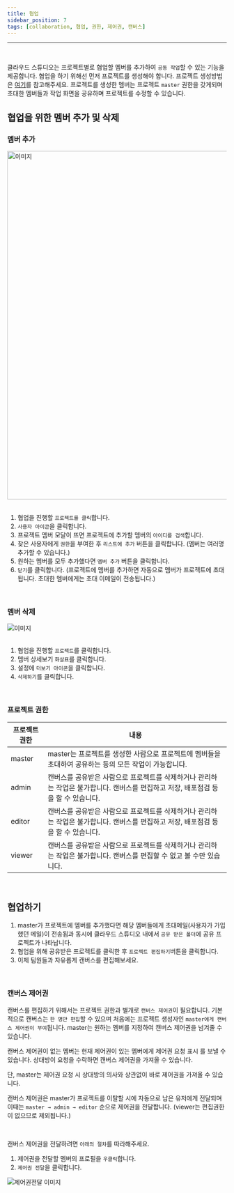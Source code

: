 ```yaml
---
title: 협업
sidebar_position: 7
tags: [collaboration, 협업, 권한, 제어권, 캔버스]
---
```



<hr />
<br />

클라우드 스튜디오는 프로젝트별로 협업할 멤버를 추가하여 `공동 작업`할 수 있는 기능을 제공합니다.
협업을 하기 위해선 먼저 프로젝트를 생성해야 합니다. 프로젝트 생성방법은 [여기](/docs/start/create-project.mdx)를 참고해주세요.
프로젝트를 생성한 멤버는 프로젝트 `master` 권한을 갖게되며 초대한 멤버들과 작업 화면을 공유하며 프로젝트를 수정할 수 있습니다.

## 협업을 위한 멤버 추가 및 삭제

### 멤버 추가

<div className={styles.imgWrap}>
    <img src={collaboration02} width="800px" alt="이미지" />
</div>

<br />

1. 협업을 진행할 `프로젝트를 클릭`합니다.
2. `사용자 아이콘`을 클릭합니다.
3. 프로젝트 멤버 모달이 뜨면 프로젝트에 추가할 멤버의 `아이디를 검색`합니다.
4. 찾은 사용자에게 `권한`을 부여한 후 `리스트에 추가` 버튼을 클릭합니다. (멤버는 여러명 추가할 수 있습니다.)
5. 원하는 멤버를 모두 추가했다면 `멤버 추가` 버튼을 클릭합니다.
6. `닫기`를 클릭합니다. (프로젝트에 멤버를 추가하면 자동으로 멤버가 프로젝트에 초대됩니다. 초대한 멤버에게는 초대 이메일이 전송됩니다.)

<br />

### 멤버 삭제

<div className={styles.imgWrap}>
    <img src={collaboration03} alt="이미지" />
</div>

<br />

1. 협업을 진행할 `프로젝트`를 클릭합니다.
2. 멤버 상세보기 `화살표`를 클릭합니다.
3. 설정에 `더보기 아이콘`을 클릭합니다.
4. `삭제하기`를 클릭합니다.

<br />

### 프로젝트 권한

| 프로젝트 권한 | 내용                                                                                                                               |
| ------------- | ---------------------------------------------------------------------------------------------------------------------------------- |
| master        | master는 프로젝트를 생성한 사람으로 프로젝트에 멤버들을 초대하여 공유하는 등의 모든 작업이 가능합니다.                             |
| admin         | 캔버스를 공유받은 사람으로 프로젝트를 삭제하거나 관리하는 작업은 불가합니다. 캔버스를 편집하고 저장, 배포점검 등을 할 수 있습니다. |
| editor        | 캔버스를 공유받은 사람으로 프로젝트를 삭제하거나 관리하는 작업은 불가합니다. 캔버스를 편집하고 저장, 배포점검 등을 할 수 있습니다. |
| viewer        | 캔버스를 공유받은 사람으로 프로젝트를 삭제하거나 관리하는 작업은 불가합니다. 캔버스를 편집할 수 없고 볼 수만 있습니다.             |

<br />

## 협업하기

1. master가 프로젝트에 멤버를 추가했다면 해당 멤버들에게 초대메일(사용자가 가입했던 메일)이 전송됨과 동시에 클라우드 스튜디오 내에서 `공유 받은 폴더`에 공유 프로젝트가 나타납니다.
2. 협업을 위해 공유받은 프로젝트를 클릭한 후 `프로젝트 편집하기`버튼을 클릭합니다.
3. 이제 팀원들과 자유롭게 캔버스를 편집해보세요.

<br />

### 캔버스 제어권

캔버스를 편집하기 위해서는 프로젝트 권한과 별개로 `캔버스 제어권`이 필요합니다.
기본적으로 캔버스는 `한 명만 편집`할 수 있으며 처음에는 프로젝트 생성자인
`master에게 캔버스 제어권이 부여`됩니다. master는 원하는 멤버를 지정하여 캔버스 제어권을
넘겨줄 수 있습니다.

<p />

캔버스 제어권이 없는 멤버는 현재 제어권이 있는 멤버에게 <highlight color="#206FD6">제어권 요청 표시</highlight> 를 보낼 수 있습니다. 상대방이 요청을 수락하면 캔버스 제어권을 가져올 수 있습니다.

<admonition>
    <p>
        단, master는 제어권 요청 시 상대방의 의사와 상관없이 바로 제어권을
        가져올 수 있습니다.
    </p>
</admonition>

<p />

캔버스 제어권은 master가 프로젝트를 이탈할 시에 자동으로 남은 유저에게 전달되며
이때는 `master → admin → editor` 순으로 제어권을 전달합니다. (viewer는 편집권한이 없으므로 제외됩니다.)

<br />

캔버스 제어권을 전달하려면 `아래의 절차`를 따라해주세요.

1. 제어권을 전달할 멤버의 프로필을 `우클릭`합니다.
2. `제어권 전달`을 클릭합니다.

<div className={styles.imgWrap}>
    <img src={collaboration01} alt="제어권전달 이미지" />
</div>
